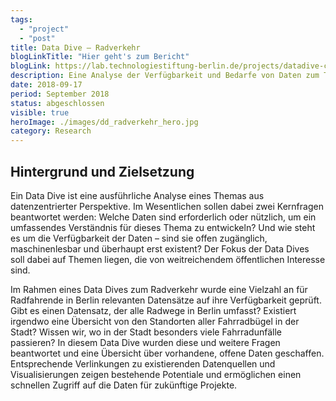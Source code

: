 ```yaml
---
tags:
  - "project"
  - "post"
title: Data Dive – Radverkehr
blogLinkTitle: "Hier geht's zum Bericht"
blogLink: https://lab.technologiestiftung-berlin.de/projects/datadive-cycling/de/
description: Eine Analyse der Verfügbarkeit und Bedarfe von Daten zum Thema Radverkehr in Berlin
date: 2018-09-17
period: September 2018
status: abgeschlossen
visible: true
heroImage: ./images/dd_radverkehr_hero.jpg
category: Research
---
```


## Hintergrund und Zielsetzung

Ein Data Dive ist eine ausführliche Analyse eines Themas aus datenzentrierter Perspektive. Im Wesentlichen sollen dabei zwei Kernfragen beantwortet werden: Welche Daten sind erforderlich oder nützlich, um ein umfassendes Verständnis für dieses Thema zu entwickeln? Und wie steht es um die Verfügbarkeit der Daten – sind sie offen zugänglich, maschinenlesbar und überhaupt erst existent? Der Fokus der Data Dives soll dabei auf Themen liegen, die von weitreichendem öffentlichen Interesse sind.

Im Rahmen eines Data Dives zum Radverkehr wurde eine Vielzahl an für Radfahrende in Berlin relevanten Datensätze auf ihre Verfügbarkeit geprüft. Gibt es einen Datensatz, der alle Radwege in Berlin umfasst? Existiert irgendwo eine Übersicht von den Standorten aller Fahrradbügel in der Stadt? Wissen wir, wo in der Stadt besonders viele Fahrradunfälle passieren? In diesem Data Dive wurden diese und weitere Fragen beantwortet und eine Übersicht über vorhandene, offene Daten geschaffen. Entsprechende Verlinkungen zu existierenden Datenquellen und Visualisierungen zeigen bestehende Potentiale und ermöglichen einen schnellen Zugriff auf die Daten für zukünftige Projekte.
